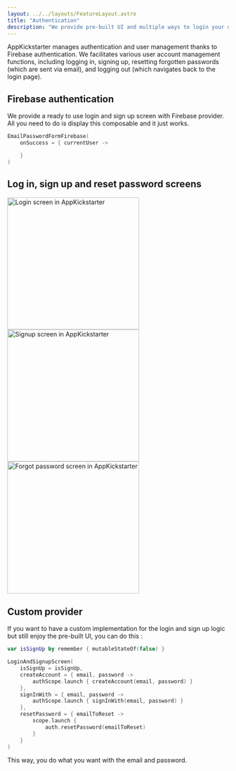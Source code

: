 ```yaml
---
layout: ../../layouts/FeatureLayout.astro
title: "Authentication"
description: "We provide pre-built UI and multiple ways to login your users"
---
```


AppKickstarter manages authentication and user management thanks to Firebase authentication. 
We facilitates various user account management functions, including logging in, 
signing up, resetting forgotten passwords (which are sent via email), and logging out (which navigates back to the login page).

## Firebase authentication

We provide a ready to use login and sign up screen with Firebase provider. 
All you need to do is display this composable and it just works.

```kotlin
EmailPasswordFormFirebase(
    onSuccess = { currentUser ->

    }
)
```

## Log in, sign up and reset password screens

<p class="grid md:grid-cols-3 gap-10">  
 <img src="/images/login-ios.png" alt="Login screen in AppKickstarter" width="300" /> 
 <img src="/images/signup-ios.png" alt="Signup screen in AppKickstarter" width="300" /> 
 <img src="/images/forgot-password-ios.png" alt="Forgot password screen in AppKickstarter" width="300" /> 
</p>

## Custom provider 

If you want to have a custom implementation for the login and sign up logic but still enjoy the pre-built UI, you can do this :

```kotlin
var isSignUp by remember { mutableStateOf(false) }

LoginAndSignupScreen(
    isSignUp = isSignUp,
    createAccount = { email, password ->
        authScope.launch { createAccount(email, password) }
    },
    signInWith = { email, password ->
        authScope.launch { signInWith(email, password) }
    },
    resetPassword = { emailToReset -> 
        scope.launch {
            auth.resetPassword(emailToReset)
        }
    }
)
```

This way, you do what you want with the email and password.


